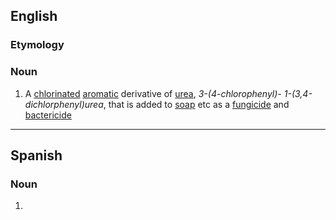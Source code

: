 ==English==

===Etymology===
{{rfe|lang=en}}

===Noun===
{{wikipedia}}
{{en-noun|-}}

# A [[chlorinated]] [[aromatic]] derivative of [[urea]], ''3-(4-chlorophenyl)- 1-(3,4-dichlorphenyl)urea'', that is added to [[soap]] etc as a [[fungicide]] and [[bactericide]]
----
==Spanish==

===Noun===
{{es-noun|m|-}}

# {{l|en|triclocarban}}